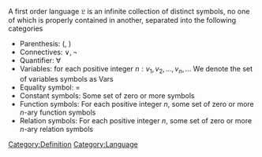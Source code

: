A first order language <math>\mathfrak{L}</math> is an infinite collection of distinct symbols, no one of which is properly contained in another, separated into the following categories
* Parenthesis: (, )
* Connectives: <math>\lor, \neg</math>
* Quantifier: <math>\forall</math>
* Variables: for each positive integer <math>n: v_1, v_2, \ldots, v_n, \ldots</math> We denote the set of variables symbols as Vars
* Equality symbol: =
* Constant symbols: Some set of zero or more symbols
* Function symbols: For each positive integer <math>n</math>, some set of zero or more <math>n</math>-ary function symbols
* Relation symbols: For each positive integer <math>n</math>, some set of zero or more <math>n</math>-ary relation symbols
[[Category:Definition]]
[[Category:Language]]
